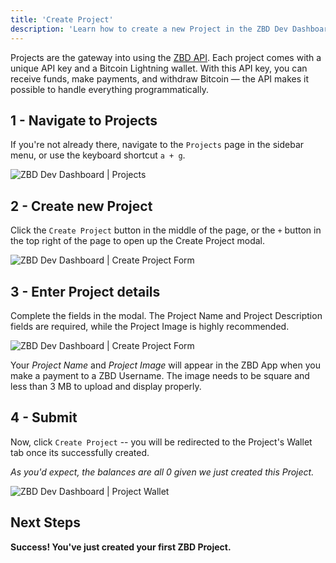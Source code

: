 ```yaml
---
title: 'Create Project'
description: 'Learn how to create a new Project in the ZBD Dev Dashboard.'
---
```


Projects are the gateway into using the [ZBD API](/api-reference/introduction). Each project comes with a unique API key and a Bitcoin Lightning wallet. With this API key, you can receive funds, make payments, and withdraw Bitcoin — the API makes it possible to handle everything programmatically.

## 1 - Navigate to Projects 

If you're not already there, navigate to the `Projects` page in the sidebar menu, or use the keyboard shortcut `a + g`.

<Frame caption="ZBD Dev Dashboard | Projects">
  <img src="/img/v2/projects-default.png" alt="ZBD Dev Dashboard | Projects" />
</Frame>
<br />

## 2 - Create new Project

Click the `Create Project` button in the middle of the page, or the `+` button in the top right of the page to open up the Create Project modal.

<Frame caption="ZBD Dev Dashboard | Create Project Form">
  <img src="/img/v2/projects-create-project.png" alt="ZBD Dev Dashboard | Create Project Form" />
</Frame>
<br />

## 3 - Enter Project details

Complete the fields in the modal. The Project Name and Project Description fields are required, while the Project Image is highly recommended.

<Frame caption="ZBD Dev Dashboard | Create Project Form">
  <img src="/img/v2/projects-create-project-2.png" alt="ZBD Dev Dashboard | Create Project Form" />
</Frame>
<br />

<Tip>Your _Project Name_ and _Project Image_ will appear in the ZBD App when you make a payment to a ZBD Username. The image needs to be square and less than 3 MB to upload and display properly.</Tip>  

## 4 - Submit

Now, click `Create Project` -- you will be redirected to the Project's Wallet tab once its successfully created.

_As you'd expect, the balances are all 0 given we just created this Project._

<Frame caption="ZBD Dev Dashboard | Project Wallet">
  <img src="/img/v2/projects-wallet-default.png" alt="ZBD Dev Dashboard | Project Wallet" />
</Frame>
<br />

## Next Steps

**Success! You've just created your first ZBD Project.**

